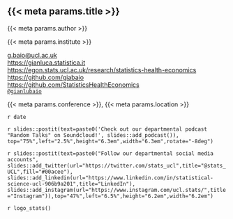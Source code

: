 :::: {.title-slide}

## {{< meta params.title >}}

::: {.author}
{{< meta params.author >}}
:::

::: {.institute}
{{< meta params.institute >}}
:::

::: {.social}
<i class="fa-solid fa-envelope" style="color:#00acee"></i> <a href="mailto:g.baio@ucl.ac.uk">g.baio@ucl.ac.uk</a>    
<i class="fa-brands fa-firefox" style="color:#EA7600"></i> <a href="https://gianluca.statistica.it">https://gianluca.statistica.it</a>     
<i class="fa-brands fa-firefox" style="color:#EA7600"></i> <a href="https://egon.stats.ucl.ac.uk/research/statistics-health-economics">https://egon.stats.ucl.ac.uk/research/statistics-health-economics</a>     
<i class="fa-brands fa-github" style="color:black"></i> <a href="https://github.com/giabaio">https://github.com/giabaio</a>     
<i class="fa-brands fa-github" style="color:black"></i> <a href="https://github.com/StatisticsHealthEconomics">https://github.com/StatisticsHealthEconomics</a>    
<i class="fa-brands fa-twitter" style="color:#00acee"></i> <a href="https://twitter.com/gianlubaio">`@gianlubaio`</a>
:::

::: {.conference}
{{< meta params.conference >}}, {{< meta params.location >}}
:::

::: {.date}
`r date`
:::

`r slides::postit(text=paste0('Check out our departmental podcast "Random Talks" on Soundcloud!', slides::add_podcast()), top="75%",left="2.5%",height="6.3em",width="6.3em",rotate="-8deg")`


`r slides::postit(text=paste0("Follow our departmental social media accounts", slides::add_twitter(url="https://twitter.com/stats_ucl",title="@stats_UCL",fill="#00acee"), slides::add_linkedin(url="https://www.linkedin.com/in/statistical-science-ucl-906b9a201",title="LinkedIn"), slides::add_instagram(url="https://www.instagram.com/ucl.stats/",title="Instagram")),top="47%",left="6.5%",height="6.2em",width="6.2em")`

<!-- `r slides::postit(text="Powered by <a href='https://quarto.org/' target='_blank' style='color: #002c53;'>Quarto</a> & <a href='https://www.linkedin.com/in/alessandro-baio' target='_blank'  style='color: #002c53;'>Alebaio</a>",top="45%",left="93%",rotate="-2deg")` -->

`r logo_stats()`

::::
